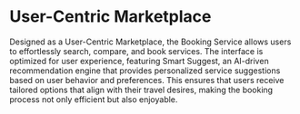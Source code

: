 # User-Centric Marketplace

Designed as a User-Centric Marketplace, the Booking Service allows users to effortlessly search, compare, and book services. The interface is optimized for user experience, featuring Smart Suggest, an AI-driven recommendation engine that provides personalized service suggestions based on user behavior and preferences. This ensures that users receive tailored options that align with their travel desires, making the booking process not only efficient but also enjoyable.
